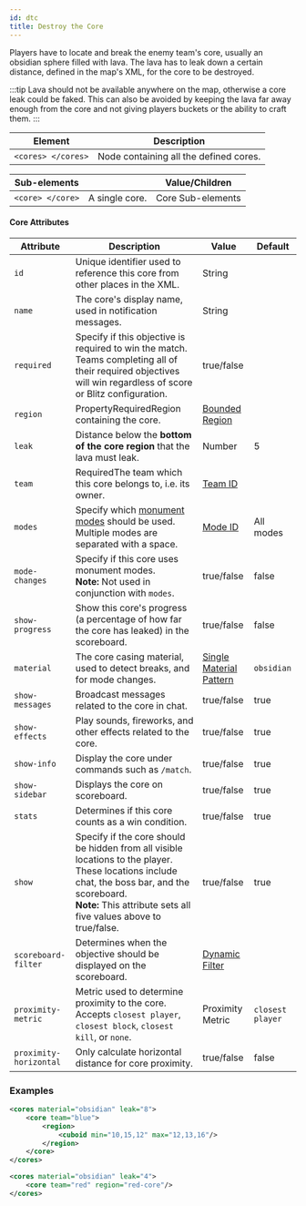 ```yaml
---
id: dtc
title: Destroy the Core
---
```


Players have to locate and break the enemy team's core, usually an obsidian sphere filled with lava.
The lava has to leak down a certain distance, defined in the map's XML, for the core to be destroyed.

:::tip
Lava should not be available anywhere on the map, otherwise a core leak could be faked.
This can also be avoided by keeping the lava far away enough from the core and not giving players buckets or the ability to craft them.
:::

| Element | Description |
|---|---|
| `<cores> </cores>` | Node containing all the defined cores. |

| Sub-elements || Value/Children |
|---|---|---|
| `<core> </core>` | A single core. | <span className="badge badge--secondary">Core Sub-elements</span> |

#### Core Attributes

| Attribute | Description | Value | Default |
|---|---|---|---|
| `id` | Unique identifier used to reference this core from other places in the XML. | <span className="badge badge--primary">String</span> |
| `name` | The core's display name, used in notification messages. | <span className="badge badge--primary">String</span> |
| `required` | Specify if this objective is required to win the match. Teams completing all of their required objectives will win regardless of score or Blitz configuration. | <span className="badge badge--primary">true/false</span> |
| `region` | <span className="badge badge--secondary" title="Can be either this attribute or a sub-element.">Property</span><span className="badge badge--danger">Required</span>Region containing the core. | [Bounded Region](/docs/modules/mechanics/regions) |
| `leak` | Distance below the **bottom of the core region** that the lava must leak. | <span className="badge badge--primary">Number</span> | 5 |
| `team` | <span className="badge badge--danger">Required</span>The team which this core belongs to, i.e. its owner. | [Team ID](/docs/modules/format/teams) |
| `modes` | Specify which [monument modes](/docs/modules/objectives/monument-modes) should be used. Multiple modes are separated with a space. | [Mode ID](/docs/modules/objectives/monument-modes) | <span className="badge badge--secondary">All modes</span> |
| `mode-changes` | Specify if this core uses monument modes.<br />**Note:** Not used in conjunction with `modes`. | <span className="badge badge--primary">true/false</span> | false |
| `show-progress` | Show this core's progress (a percentage of how far the core has leaked) in the scoreboard. | <span className="badge badge--primary">true/false</span> | false |
| `material` | The core casing material, used to detect breaks, and for mode changes. | [Single Material Pattern](/docs/reference/items/inventory#material-matchers) | `obsidian` |
| `show-messages` | Broadcast messages related to the core in chat. | <span className="badge badge--primary">true/false</span> | true |
| `show-effects` | Play sounds, fireworks, and other effects related to the core. | <span className="badge badge--primary">true/false</span> | true |
| `show-info` | Display the core under commands such as `/match`. | <span className="badge badge--primary">true/false</span> | true |
| `show-sidebar` | Displays the core on scoreboard. | <span className="badge badge--primary">true/false</span> | true |
| `stats` | Determines if this core counts as a win condition. | <span className="badge badge--primary">true/false</span> | true |
| `show` | Specify if the core should be hidden from all visible locations to the player. These locations include chat, the boss bar, and the scoreboard.<br />**Note:** This attribute sets all five values above to true/false. | <span className="badge badge--primary">true/false</span> | true |
| `scoreboard-filter` | Determines when the objective should be displayed on the scoreboard. | [Dynamic Filter](/docs/modules/mechanics/filters#dynamic-filters) | |
| `proximity-metric` | Metric used to determine proximity to the core.<br />Accepts `closest player`, `closest block`, `closest kill`, or `none`. | <span className="badge badge--primary">Proximity Metric</span> | `closest player` |
| `proximity-horizontal` | Only calculate horizontal distance for core proximity. | <span className="badge badge--primary">true/false</span> | false |

### Examples

```xml
<cores material="obsidian" leak="8">
    <core team="blue">
        <region>
            <cuboid min="10,15,12" max="12,13,16"/>
        </region>
    </core>
</cores>

<cores material="obsidian" leak="4">
    <core team="red" region="red-core"/>
</cores>
```
